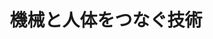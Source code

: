 ﻿---
title: "機械と人体をつなぐ技術"
category: "工学院"
vol: 65
interviewee: "八木 透"
url: "http://www.io.mei.titech.ac.jp/members/yagi/"
tags: ["工学","機械","生体","回路","電気"]
pdf: "65-3-yagi.pdf"
career: ""
preface: "人は自身の体だけではなし得ない作業を機械に行わせることで発展を遂げた。そして今、人は自身の体を機械で補う技術を研究している。また、人は機械を作ったが、機械は必ずしも人の思うように動いているわけではない。人はより理想的な機械操作を実現できるはずである。この二つのテーマを解決するのが、八木研究室で行われた、神経という電気的かつ生体的な回路と機械を融合させるための神経インタフェースの研究だ。八木先生に医用生体工学の成果と今後の行方を伺った。"
---
